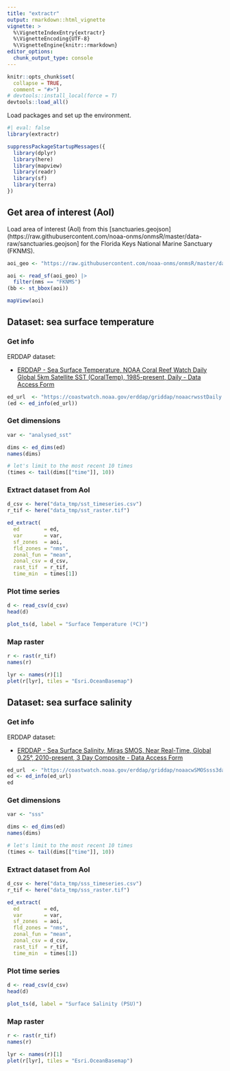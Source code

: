 ```yaml
---
title: "extractr"
output: rmarkdown::html_vignette
vignette: >
  %\VignetteIndexEntry{extractr}
  %\VignetteEncoding{UTF-8}
  %\VignetteEngine{knitr::rmarkdown}
editor_options: 
  chunk_output_type: console
---
```


```r
knitr::opts_chunk$set(
  collapse = TRUE,
  comment = "#>")
# devtools::install_local(force = T)
devtools::load_all()
```

Load packages and set up the environment.

```r
#| eval: false
library(extractr)
```

```r
suppressPackageStartupMessages({
  library(dplyr)
  library(here)
  library(mapview)
  library(readr)
  library(sf)
  library(terra)
})
```

## Get area of interest (AoI)

Load area of interest (AoI) from this [sanctuaries.geojson](https://raw.githubusercontent.com/noaa-onms/onmsR/master/data-raw/sanctuaries.geojson] for the Florida Keys National Marine Sanctuary (FKNMS).

```r
aoi_geo <- "https://raw.githubusercontent.com/noaa-onms/onmsR/master/data-raw/sanctuaries.geojson"

aoi <- read_sf(aoi_geo) |> 
  filter(nms == "FKNMS")
(bb <- st_bbox(aoi))

mapView(aoi)
```

## Dataset: sea surface temperature

### Get info

ERDDAP dataset:

- [ERDDAP - Sea Surface Temperature, NOAA Coral Reef Watch Daily Global 5km Satellite SST (CoralTemp), 1985-present, Daily - Data Access Form](https://coastwatch.noaa.gov/erddap/griddap/noaacrwsstDaily.html)

```r
ed_url  <- "https://coastwatch.noaa.gov/erddap/griddap/noaacrwsstDaily.html"
(ed <- ed_info(ed_url))
```

### Get dimensions

```r
var <- "analysed_sst"

dims <- ed_dims(ed)
names(dims)

# let's limit to the most recent 10 times
(times <- tail(dims[["time"]], 10))
```

### Extract dataset from AoI

```r
d_csv <- here("data_tmp/sst_timeseries.csv")
r_tif <- here("data_tmp/sst_raster.tif")

ed_extract(
  ed        = ed,
  var       = var,
  sf_zones  = aoi,
  fld_zones = "nms",
  zonal_fun = "mean",
  zonal_csv = d_csv,
  rast_tif  = r_tif,
  time_min  = times[1])
```

### Plot time series

```r
d <- read_csv(d_csv)
head(d)

plot_ts(d, label = "Surface Temperature (ºC)")
```

### Map raster

```r
r <- rast(r_tif)
names(r)

lyr <- names(r)[1]
plet(r[lyr], tiles = "Esri.OceanBasemap")
```


## Dataset: sea surface salinity

### Get info

ERDDAP dataset:

- [ERDDAP - Sea Surface Salinity, Miras SMOS, Near Real-Time, Global 0.25°, 2010-present, 3 Day Composite - Data Access Form](https://coastwatch.noaa.gov/erddap/griddap/noaacwSMOSsss3day.html)

```r
ed_url  <- "https://coastwatch.noaa.gov/erddap/griddap/noaacwSMOSsss3day.html"
ed <- ed_info(ed_url)
ed
```

### Get dimensions

```r
var <- "sss"

dims <- ed_dims(ed)
names(dims)

# let's limit to the most recent 10 times
(times <- tail(dims[["time"]], 10))
```

### Extract dataset from AoI

```r
d_csv <- here("data_tmp/sss_timeseries.csv")
r_tif <- here("data_tmp/sss_raster.tif")

ed_extract(
  ed        = ed,
  var       = var,
  sf_zones  = aoi,
  fld_zones = "nms",
  zonal_fun = "mean",
  zonal_csv = d_csv,
  rast_tif  = r_tif,
  time_min  = times[1])
```

### Plot time series

```r
d <- read_csv(d_csv)
head(d)

plot_ts(d, label = "Surface Salinity (PSU)")
```

### Map raster

```r
r <- rast(r_tif)
names(r)

lyr <- names(r)[1]
plet(r[lyr], tiles = "Esri.OceanBasemap")
```
